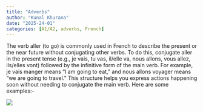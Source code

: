 ```yaml
---
title: "Adverbs"
author: "Kunal Khurana"
date: "2025-24-01"
categories: [A1/A2, adverbs, French]
---
```


The verb aller (to go) is commonly used in French to describe the present or the near future without conjugating other verbs. To do this, conjugate aller in the present tense (e.g., je vais, tu vas, il/elle va, nous allons, vous allez, ils/elles vont) followed by the infinitive form of the main verb. For example, je vais manger means "I am going to eat," and nous allons voyager means "we are going to travel." This structure helps you express actions happening soon without needing to conjugate the main verb. Here are some examples:-

![](posts/semainedu20janvier/verbes_1-images-0.jpg){.nolightbox fig-align="center" style="margin-top: 0 px;"}